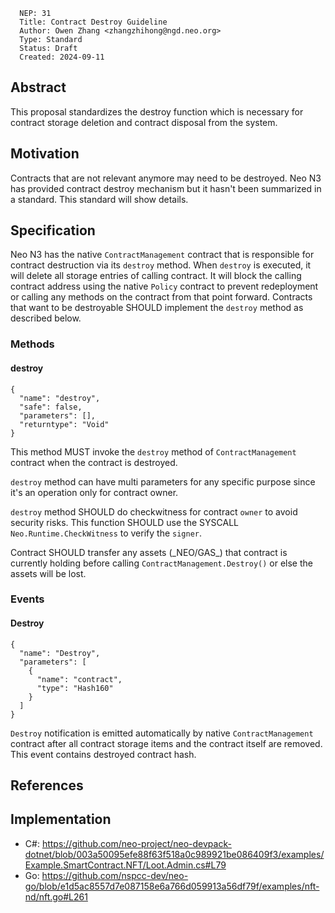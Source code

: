 <pre>
  NEP: 31
  Title: Contract Destroy Guideline
  Author: Owen Zhang <zhangzhihong@ngd.neo.org>
  Type: Standard
  Status: Draft
  Created: 2024-09-11
</pre>

==Abstract==

This proposal standardizes the destroy function which is necessary for contract storage deletion and contract disposal from the system.

==Motivation==

Contracts that are not relevant anymore may need to be destroyed. Neo N3 has provided contract destroy mechanism but it hasn't been summarized in a standard. This standard will show details.

==Specification==

Neo N3 has the native <code>ContractManagement</code> contract that is responsible for contract destruction via its <code>destroy</code> method. When <code>destroy</code> is executed, it will delete all storage entries of calling contract. It will block the calling contract address using the native <code>Policy</code> contract to prevent redeployment or calling any methods on the contract from that point forward. Contracts that want to be destroyable SHOULD implement the <code>destroy</code> method as described below.

===Methods===

====destroy====

<pre>
{
  "name": "destroy",
  "safe": false,
  "parameters": [],
  "returntype": "Void"
}
</pre>
This method MUST invoke the <code>destroy</code> method of <code>ContractManagement</code> contract when the contract is destroyed.

<code>destroy</code> method can have multi parameters for any specific purpose since it's an operation only for contract owner.

<code>destroy</code> method SHOULD do checkwitness for contract <code>owner</code> to avoid security risks. This function SHOULD use the SYSCALL <code>Neo.Runtime.CheckWitness</code> to verify the <code>signer</code>.

Contract SHOULD transfer any assets (_NEO/GAS_) that contract is currently holding before calling <code>ContractManagement.Destroy()</code> or else the assets will be lost.

===Events===

====Destroy====

<pre>
{
  "name": "Destroy",
  "parameters": [
    {
      "name": "contract",
      "type": "Hash160"
    }
  ]
}
</pre>

<code>Destroy</code> notification is emitted automatically by native <code>ContractManagement</code> contract after all contract storage items and the contract itself are removed. This event contains destroyed contract hash.

==References==


==Implementation==

* C#: https://github.com/neo-project/neo-devpack-dotnet/blob/003a50095efe88f63f518a0c989921be086409f3/examples/Example.SmartContract.NFT/Loot.Admin.cs#L79
* Go:  https://github.com/nspcc-dev/neo-go/blob/e1d5ac8557d7e087158e6a766d059913a56df79f/examples/nft-nd/nft.go#L261

